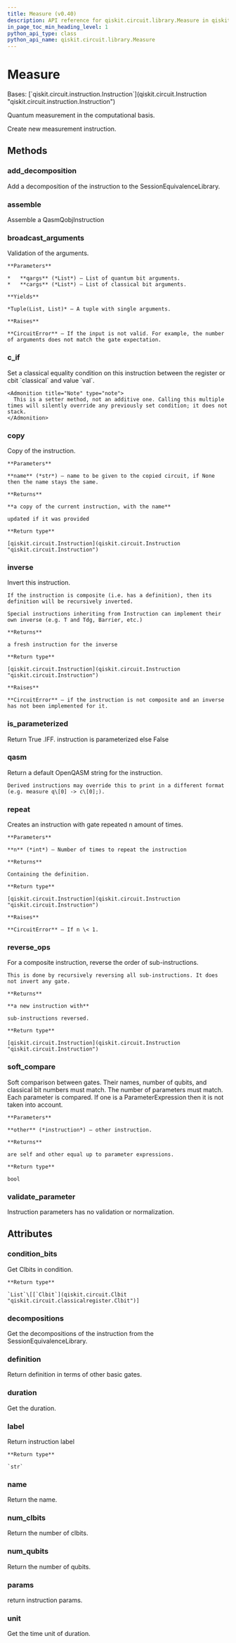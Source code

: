 ```yaml
---
title: Measure (v0.40)
description: API reference for qiskit.circuit.library.Measure in qiskit v0.40
in_page_toc_min_heading_level: 1
python_api_type: class
python_api_name: qiskit.circuit.library.Measure
---
```


# Measure

<Class id="qiskit.circuit.library.Measure" isDedicatedPage={true} github="https://github.com/qiskit/qiskit/tree/stable/0.23/qiskit/circuit/measure.py" signature="Measure" modifiers="class">
  Bases: [`qiskit.circuit.instruction.Instruction`](qiskit.circuit.Instruction "qiskit.circuit.instruction.Instruction")

  Quantum measurement in the computational basis.

  Create new measurement instruction.

  ## Methods

  <span id="qiskit-circuit-library-measure-add-decomposition" />

  ### add\_decomposition

  <Function id="qiskit.circuit.library.Measure.add_decomposition" signature="Measure.add_decomposition(decomposition)">
    Add a decomposition of the instruction to the SessionEquivalenceLibrary.
  </Function>

  <span id="qiskit-circuit-library-measure-assemble" />

  ### assemble

  <Function id="qiskit.circuit.library.Measure.assemble" signature="Measure.assemble()">
    Assemble a QasmQobjInstruction
  </Function>

  <span id="qiskit-circuit-library-measure-broadcast-arguments" />

  ### broadcast\_arguments

  <Function id="qiskit.circuit.library.Measure.broadcast_arguments" signature="Measure.broadcast_arguments(qargs, cargs)">
    Validation of the arguments.

    **Parameters**

    *   **qargs** (*List*) – List of quantum bit arguments.
    *   **cargs** (*List*) – List of classical bit arguments.

    **Yields**

    *Tuple(List, List)* – A tuple with single arguments.

    **Raises**

    **CircuitError** – If the input is not valid. For example, the number of arguments does not match the gate expectation.
  </Function>

  <span id="qiskit-circuit-library-measure-c-if" />

  ### c\_if

  <Function id="qiskit.circuit.library.Measure.c_if" signature="Measure.c_if(classical, val)">
    Set a classical equality condition on this instruction between the register or cbit `classical` and value `val`.

    <Admonition title="Note" type="note">
      This is a setter method, not an additive one. Calling this multiple times will silently override any previously set condition; it does not stack.
    </Admonition>
  </Function>

  <span id="qiskit-circuit-library-measure-copy" />

  ### copy

  <Function id="qiskit.circuit.library.Measure.copy" signature="Measure.copy(name=None)">
    Copy of the instruction.

    **Parameters**

    **name** (*str*) – name to be given to the copied circuit, if None then the name stays the same.

    **Returns**

    **a copy of the current instruction, with the name**

    updated if it was provided

    **Return type**

    [qiskit.circuit.Instruction](qiskit.circuit.Instruction "qiskit.circuit.Instruction")
  </Function>

  <span id="qiskit-circuit-library-measure-inverse" />

  ### inverse

  <Function id="qiskit.circuit.library.Measure.inverse" signature="Measure.inverse()">
    Invert this instruction.

    If the instruction is composite (i.e. has a definition), then its definition will be recursively inverted.

    Special instructions inheriting from Instruction can implement their own inverse (e.g. T and Tdg, Barrier, etc.)

    **Returns**

    a fresh instruction for the inverse

    **Return type**

    [qiskit.circuit.Instruction](qiskit.circuit.Instruction "qiskit.circuit.Instruction")

    **Raises**

    **CircuitError** – if the instruction is not composite and an inverse has not been implemented for it.
  </Function>

  <span id="qiskit-circuit-library-measure-is-parameterized" />

  ### is\_parameterized

  <Function id="qiskit.circuit.library.Measure.is_parameterized" signature="Measure.is_parameterized()">
    Return True .IFF. instruction is parameterized else False
  </Function>

  <span id="qiskit-circuit-library-measure-qasm" />

  ### qasm

  <Function id="qiskit.circuit.library.Measure.qasm" signature="Measure.qasm()">
    Return a default OpenQASM string for the instruction.

    Derived instructions may override this to print in a different format (e.g. measure q\[0] -> c\[0];).
  </Function>

  <span id="qiskit-circuit-library-measure-repeat" />

  ### repeat

  <Function id="qiskit.circuit.library.Measure.repeat" signature="Measure.repeat(n)">
    Creates an instruction with gate repeated n amount of times.

    **Parameters**

    **n** (*int*) – Number of times to repeat the instruction

    **Returns**

    Containing the definition.

    **Return type**

    [qiskit.circuit.Instruction](qiskit.circuit.Instruction "qiskit.circuit.Instruction")

    **Raises**

    **CircuitError** – If n \< 1.
  </Function>

  <span id="qiskit-circuit-library-measure-reverse-ops" />

  ### reverse\_ops

  <Function id="qiskit.circuit.library.Measure.reverse_ops" signature="Measure.reverse_ops()">
    For a composite instruction, reverse the order of sub-instructions.

    This is done by recursively reversing all sub-instructions. It does not invert any gate.

    **Returns**

    **a new instruction with**

    sub-instructions reversed.

    **Return type**

    [qiskit.circuit.Instruction](qiskit.circuit.Instruction "qiskit.circuit.Instruction")
  </Function>

  <span id="qiskit-circuit-library-measure-soft-compare" />

  ### soft\_compare

  <Function id="qiskit.circuit.library.Measure.soft_compare" signature="Measure.soft_compare(other)">
    Soft comparison between gates. Their names, number of qubits, and classical bit numbers must match. The number of parameters must match. Each parameter is compared. If one is a ParameterExpression then it is not taken into account.

    **Parameters**

    **other** (*instruction*) – other instruction.

    **Returns**

    are self and other equal up to parameter expressions.

    **Return type**

    bool
  </Function>

  <span id="qiskit-circuit-library-measure-validate-parameter" />

  ### validate\_parameter

  <Function id="qiskit.circuit.library.Measure.validate_parameter" signature="Measure.validate_parameter(parameter)">
    Instruction parameters has no validation or normalization.
  </Function>

  ## Attributes

  ### condition\_bits

  <Attribute id="qiskit.circuit.library.Measure.condition_bits">
    Get Clbits in condition.

    **Return type**

    `List`\[[`Clbit`](qiskit.circuit.Clbit "qiskit.circuit.classicalregister.Clbit")]
  </Attribute>

  ### decompositions

  <Attribute id="qiskit.circuit.library.Measure.decompositions">
    Get the decompositions of the instruction from the SessionEquivalenceLibrary.
  </Attribute>

  ### definition

  <Attribute id="qiskit.circuit.library.Measure.definition">
    Return definition in terms of other basic gates.
  </Attribute>

  ### duration

  <Attribute id="qiskit.circuit.library.Measure.duration">
    Get the duration.
  </Attribute>

  ### label

  <Attribute id="qiskit.circuit.library.Measure.label">
    Return instruction label

    **Return type**

    `str`
  </Attribute>

  ### name

  <Attribute id="qiskit.circuit.library.Measure.name">
    Return the name.
  </Attribute>

  ### num\_clbits

  <Attribute id="qiskit.circuit.library.Measure.num_clbits">
    Return the number of clbits.
  </Attribute>

  ### num\_qubits

  <Attribute id="qiskit.circuit.library.Measure.num_qubits">
    Return the number of qubits.
  </Attribute>

  ### params

  <Attribute id="qiskit.circuit.library.Measure.params">
    return instruction params.
  </Attribute>

  ### unit

  <Attribute id="qiskit.circuit.library.Measure.unit">
    Get the time unit of duration.
  </Attribute>
</Class>

